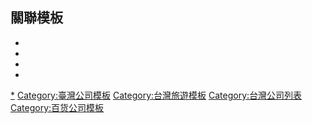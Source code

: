 {{Navbox
|name       = Taiwan Shopping Market
|title      = {{ROC-TWN}}商業大樓／設施
|titlestyle = background:Khaki 
|groupstyle = background:Khaki 
|state      = collapsed
|group1     = 商業大樓/集合式商業設施
|list1       =
{{Navbox subgroup
|groupstyle = background:LightGoldenRodYellow 
|group1      =北臺灣
|list1           = [[鴻金寶麻吉廣場]] - [[湯城廣場]] - [[介壽廣場]] - [[天臺廣場]] - [[獅子林新光商業大樓]] - [[萬年商業大樓]] - [[萬國廣場大樓]] - [[TiT國際廣場]] - [[西門新宿]] - [[JUN PLAZA]] - [[館前12商業大樓]] - [[光華商場]] - [[統領廣場|統領商業大樓]] - [[頂好名店城]] - [[哈拉生活館]] - [[財元廣場]] - [[友愛百貨|友愛休閒商業大樓]] - [[桃拾生活廣場]] - [[世紀廣場 (中壢)|世紀廣場]] - [[巴黎廣場 (新竹)|巴黎廣場]]
|group2      =中臺灣
|list2           = [[東協廣場]] - [[台水宿舍商場]] - [[一中新宿廣場]] - [[一中一街購物廣場]] - [[一中二街購物廣場]] - [[hellos!!流行商場(一中)]] - [[109fashion(一中)]] - [[順天經貿廣場]] - [[新國自在商場]] - [[柏地廣場]] - [[碧城屋台街]] - [[碧根陽光廣場]] - [[逢甲格尚廣場]] - [[光華時尚廣場]]
|group3      =南臺灣
|list3           = [[延平商業大樓]] - [[國花商業大樓]] - [[東方巨人大廈|東方巨人商場]] - [[新堀江購物中心]] - [[好來屋育樂廣場]] 
}}

|group2     = 已經停業 / 併購
|list2      = 
{{Navbox subgroup
|groupstyle = background:LightGoldenRodYellow 
 |group1 =北臺灣
 |list1  =  
[[金雞廣場(士林)]] - [[大峰百貨]] - [[萬國百貨]] - [[力霸百貨]] - [[新光百貨]] - [[今日百貨]] - [[東光百貨]] - [[大亞百貨]] - [[第一百貨]] - [[鴻源百貨]] - [[人人百貨]] - [[廣萌百貨]] - [[紅陽百貨]] - [[中日百貨]] - [[獅子林百貨]] - [[南洋百貨]] - [[東方百貨]] - [[廣盟百貨]] - [[高峰百貨]] - [[金華百貨]] - [[京門百貨]] - [[葉思百貨]] - [[中信百貨]] 
 |group2 =中臺灣
 |list2  =  [[臺中大大百貨|大大百貨]] - [[財神百貨]] - [[中港巨星百貨]] - [[長圓百貨]] - [[鳳梨百貨]] - [[全輪百貨]] - [[好好百貨]] - [[拓程廣場]] - [[逢甲布拉格廣場]] - [[鉅眾百貨]]
 |group3 =南臺灣
 |list3  =  [[東帝士百貨]] - [[良美百貨]] - [[宏總百貨]] - [[延平百貨]] - [[臺南中國城]] - [[高雄地下街]]
}}
}}<noinclude>

== 關聯模板 ==
*{{tl|台灣百貨公司}}
*{{tl|台灣購物中心}}
*{{tl|Taiwan Professional shops}}
*{{tl|台灣連鎖超級市場}}

[[Category:台灣百貨公司|*]]
[[Category:臺灣公司模板]]
[[Category:台灣旅遊模板]]
[[Category:台灣公司列表]]
[[Category:百货公司模板]]
</noinclude>